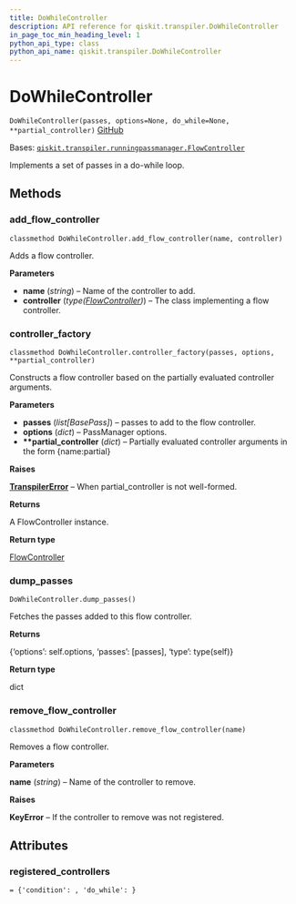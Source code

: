 ```yaml
---
title: DoWhileController
description: API reference for qiskit.transpiler.DoWhileController
in_page_toc_min_heading_level: 1
python_api_type: class
python_api_name: qiskit.transpiler.DoWhileController
---
```


# DoWhileController

<span id="qiskit.transpiler.DoWhileController" />

`DoWhileController(passes, options=None, do_while=None, **partial_controller)` [GitHub](https://github.com/qiskit/qiskit/tree/stable/0.21/qiskit/transpiler/runningpassmanager.py "view source code")

Bases: [`qiskit.transpiler.runningpassmanager.FlowController`](qiskit.transpiler.FlowController "qiskit.transpiler.runningpassmanager.FlowController")

Implements a set of passes in a do-while loop.

## Methods

### add\_flow\_controller

<span id="qiskit.transpiler.DoWhileController.add_flow_controller" />

`classmethod DoWhileController.add_flow_controller(name, controller)`

Adds a flow controller.

**Parameters**

*   **name** (*string*) – Name of the controller to add.
*   **controller** (*type(*[*FlowController*](qiskit.transpiler.FlowController "qiskit.transpiler.FlowController")*)*) – The class implementing a flow controller.

### controller\_factory

<span id="qiskit.transpiler.DoWhileController.controller_factory" />

`classmethod DoWhileController.controller_factory(passes, options, **partial_controller)`

Constructs a flow controller based on the partially evaluated controller arguments.

**Parameters**

*   **passes** (*list\[BasePass]*) – passes to add to the flow controller.
*   **options** (*dict*) – PassManager options.
*   **\*\*partial\_controller** (*dict*) – Partially evaluated controller arguments in the form \{name:partial}

**Raises**

[**TranspilerError**](qiskit.transpiler.TranspilerError "qiskit.transpiler.TranspilerError") – When partial\_controller is not well-formed.

**Returns**

A FlowController instance.

**Return type**

[FlowController](qiskit.transpiler.FlowController "qiskit.transpiler.FlowController")

### dump\_passes

<span id="qiskit.transpiler.DoWhileController.dump_passes" />

`DoWhileController.dump_passes()`

Fetches the passes added to this flow controller.

**Returns**

\{‘options’: self.options, ‘passes’: \[passes], ‘type’: type(self)}

**Return type**

dict

### remove\_flow\_controller

<span id="qiskit.transpiler.DoWhileController.remove_flow_controller" />

`classmethod DoWhileController.remove_flow_controller(name)`

Removes a flow controller.

**Parameters**

**name** (*string*) – Name of the controller to remove.

**Raises**

**KeyError** – If the controller to remove was not registered.

## Attributes

<span id="qiskit.transpiler.DoWhileController.registered_controllers" />

### registered\_controllers

`= {'condition': , 'do_while': }`

